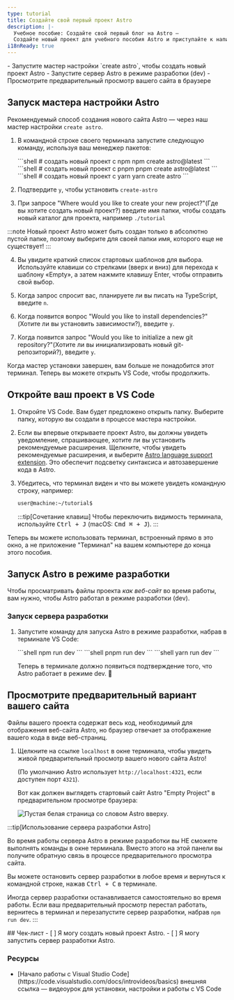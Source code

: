 ```yaml
---
type: tutorial
title: Создайте свой первый проект Astro
description: |-
  Учебное пособие: Создайте свой первый блог на Astro —
  Создайте новый проект для учебного пособия Astro и приступайте к написанию кода
i18nReady: true
---
```




<PreCheck>
  - Запустите мастер настройки `create astro`, чтобы создать новый проект Astro
  - Запустите сервер Astro в режиме разработки (dev)
  - Просмотрите предварительный просмотр вашего сайта в браузере
</PreCheck>

## Запуск мастера настройки Astro

Рекомендуемый способ создания нового сайта Astro — через наш мастер настройки `create astro`.

1. В командной строке своего терминала запустите следующую команду, используя ваш менеджер пакетов:

    <PackageManagerTabs>
      <Fragment slot="npm">
      ```shell
      # создать новый проект с npm
      npm create astro@latest
      ```
      </Fragment>
      <Fragment slot="pnpm">
      ```shell
      # создать новый проект с pnpm
      pnpm create astro@latest
      ```
      </Fragment>
      <Fragment slot="yarn">
      ```shell
      # создать новый проект с yarn
      yarn create astro
      ```
      </Fragment>
    </PackageManagerTabs>

2. Подтвердите `y`, чтобы установить `create-astro`
3. При запросе "Where would you like to create your new project?"(Где вы хотите создать новый проект?) введите имя папки, чтобы создать новый каталог для проекта, например
`./tutorial`

  :::note
  Новый проект Astro может быть создан только в абсолютно пустой папке, поэтому выберите для своей папки имя, которого еще не существует!
  :::

4. Вы увидите краткий список стартовых шаблонов для выбора. Используйте клавиши со стрелками (вверх и вниз) для перехода к шаблону «Empty», а затем нажмите клавишу Enter, чтобы отправить свой выбор.

5. Когда запрос спросит вас, планируете ли вы писать на TypeScript, введите `n`.

6. Когда появится вопрос "Would you like to install dependencies?"(Хотите ли вы установить зависимости?), введите `y`.

7. Когда появится запрос "Would you like to initialize a new git repository?"(Хотите ли вы инициализировать новый git-репозиторий?), введите `y`.

Когда мастер установки завершен, вам больше не понадобится этот терминал. Теперь вы можете открыть VS Code, чтобы продолжить.

## Откройте ваш проект в VS Code

1. Откройте VS Code. Вам будет предложено открыть папку. Выберите папку, которую вы создали в процессе мастера настройки.

2. Если вы впервые открываете проект Astro, вы должны увидеть уведомление, спрашивающее, хотите ли вы установить рекомендуемые расширения. Щелкните, чтобы увидеть рекомендуемые расширения, и выберите [Astro language support extension](https://marketplace.visualstudio.com/items?itemName=astro-build.astro-vscode). Это обеспечит подсветку синтаксиса и автозавершение кода в Astro.

3. Убедитесь, что терминал виден и что вы можете увидеть командную строку, например:

    ```sh
    user@machine:~/tutorial$
    ```

    :::tip[Сочетание клавиш]
    Чтобы переключить видимость терминала, используйте <kbd>Ctrl + J</kbd> (macOS: <kbd>Cmd ⌘ + J</kbd>).
    :::

Теперь вы можете использовать терминал, встроенный прямо в это окно, а не приложение "Терминал" на вашем компьютере до конца этого пособия.



## Запуск Astro в режиме разработки

Чтобы просматривать файлы проекта _как веб-сайт_ во время работы, вам нужно, чтобы Astro работал в режиме разработки (dev).

### Запуск сервера разработки

1. Запустите команду для запуска Astro в режиме разработки, набрав в терминале VS Code:

    <PackageManagerTabs>
      <Fragment slot="npm">
      ```shell
      npm run dev
      ```
      </Fragment>
      <Fragment slot="pnpm">
      ```shell
      pnpm run dev
      ```
      </Fragment>
      <Fragment slot="yarn">
      ```shell
      yarn run dev
      ```
      </Fragment>
    </PackageManagerTabs>

    Теперь в терминале должно появиться подтверждение того, что Astro работает в режиме dev.  🚀

## Просмотрите предварительный вариант вашего сайта

Файлы вашего проекта содержат весь код, необходимый для отображения веб-сайта Astro, но браузер отвечает за отображение вашего кода в виде веб-страниц.

1. Щелкните на ссылке `localhost` в окне терминала, чтобы увидеть живой предварительный просмотр вашего нового сайта Astro! 

    (По умолчанию Astro использует `http://localhost:4321`, если доступен порт `4321`).

    Вот как должен выглядеть стартовый сайт Astro "Empty Project" в предварительном просмотре браузера:

    ![Пустая белая страница со словом Astro вверху.](/tutorial/minimal.png)

:::tip[Использование сервера разработки Astro]

Во время работы сервера Astro в режиме разработки вы НЕ сможете выполнять команды в окне терминала. Вместо этого на этой панели вы получите обратную связь в процессе предварительного просмотра сайта.

Вы можете остановить сервер разработки в любое время и вернуться к командной строке, нажав <kbd>Ctrl + C</kbd> в терминале.

Иногда сервер разработки останавливается самостоятельно во время работы. Если ваш предварительный просмотр перестал работать, вернитесь в терминал и перезапустите сервер разработки, набрав `npm run dev`.
:::

<Box icon="check-list">
## Чек-лист

<Checklist>
- [ ] Я могу создать новый проект Astro.
- [ ] Я могу запустить сервер разработки Astro.
</Checklist>
</Box>

### Ресурсы

- <p>[Начало работы с Visual Studio Code](https://code.visualstudio.com/docs/introvideos/basics) <Badge>внешняя ссылка</Badge> — видеоурок для установки, настройки и работы с VS Code</p>
